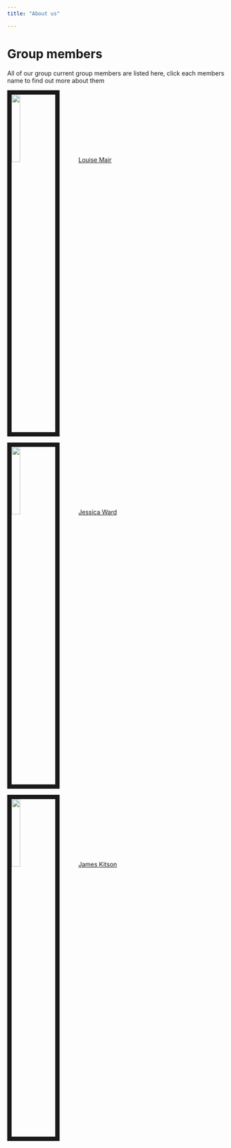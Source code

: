 ```yaml
---
title: "About us"

---
```

 
# Group members 

All of our group current group members are listed here, click each members name to find out more about them

<img src= "images/louise-mair-profile.jpg" style="width:20%; border:10px solid; margin-right: 40px" float="left">
[Louise Mair](LMwebpage.html)

<img src= "images/jward.jpg" style="width:20%; border:10px solid; margin-right: 40px" float="left"> 
[Jessica Ward](jward_web.html)

<img src= "images/James_Kitson_profile.jpg" style="width:20%; border:10px solid; margin-right: 40px" float="left"> 
[James Kitson](JKwebpage.html)
